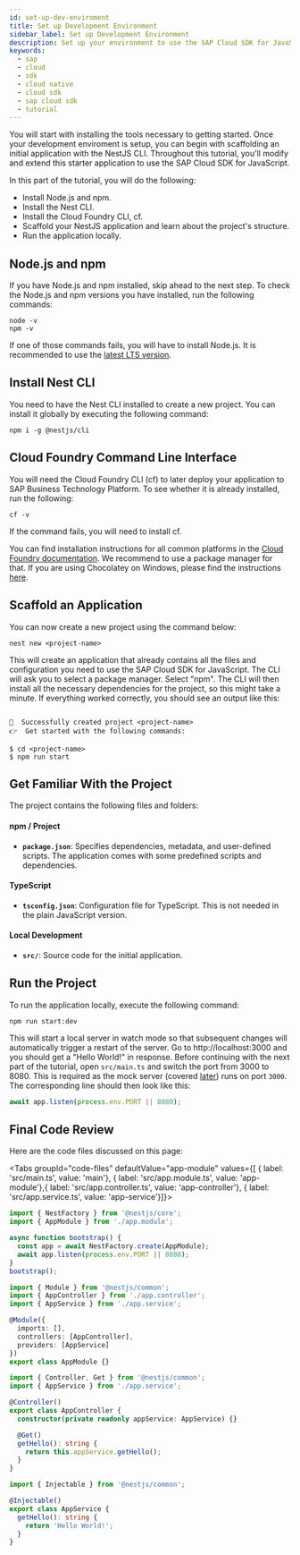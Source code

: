 ```yaml
---
id: set-up-dev-enviroment
title: Set up Development Environment
sidebar_label: Set up Development Environment
description: Set up your environment to use the SAP Cloud SDK for JavaScript.
keywords:
  - sap
  - cloud
  - sdk
  - cloud native
  - cloud sdk
  - sap cloud sdk
  - tutorial
---
```



You will start with installing the tools necessary to getting started.
Once your development enviroment is setup, you can begin with scaffolding an initial application with the NestJS CLI.
Throughout this tutorial, you'll modify and extend this starter application to use the SAP Cloud SDK for JavaScript.

In this part of the tutorial, you will do the following:

- Install Node.js and npm.
- Install the Nest CLI.
- Install the Cloud Foundry CLI, cf.
- Scaffold your NestJS application and learn about the project's structure.
- Run the application locally.

## Node.js and npm

If you have Node.js and npm installed, skip ahead to the next step.
To check the Node.js and npm versions you have installed, run the following commands:

```shell
node -v
npm -v
```

If one of those commands fails, you will have to install Node.js.
It is recommended to use the [latest LTS version](https://nodejs.org/en/about/releases/).

## Install Nest CLI

You need to have the Nest CLI installed to create a new project.
You can install it globally by executing the following command:

```shell
npm i -g @nestjs/cli
```

## Cloud Foundry Command Line Interface

You will need the Cloud Foundry CLI (cf) to later deploy your application to SAP Business Technology Platform.
To see whether it is already installed, run the following:

```shell
cf -v
```

If the command fails, you will need to install cf.

You can find installation instructions for all common platforms in the [Cloud Foundry documentation](https://docs.cloudfoundry.org/cf-cli/install-go-cli.html).
We recommend to use a package manager for that.
If you are using Chocolatey on Windows, please find the instructions [here](https://community.chocolatey.org/packages/cloudfoundry-cli).

## Scaffold an Application

You can now create a new project using the command below:

```shell
nest new <project-name>
```

This will create an application that already contains all the files and configuration you need to use the SAP Cloud SDK for JavaScript.
The CLI will ask you to select a package manager.
Select "npm".
The CLI will then install all the necessary dependencies for the project, so this might take a minute.
If everything worked correctly, you should see an output like this:

```shell

🚀  Successfully created project <project-name>
👉  Get started with the following commands:

$ cd <project-name>
$ npm run start

```

## Get Familiar With the Project

The project contains the following files and folders:

#### npm / Project

- **`package.json`**: Specifies dependencies, metadata, and user-defined scripts.
  The application comes with some predefined scripts and dependencies.

#### TypeScript

- **`tsconfig.json`**: Configuration file for TypeScript.
  This is not needed in the plain JavaScript version.

#### Local Development

- **`src/`**: Source code for the initial application.

## Run the Project

To run the application locally, execute the following command:

```shell
npm run start:dev
```

This will start a local server in watch mode so that subsequent changes will automatically trigger a restart of the server.
Go to http://localhost:3000 and you should get a "Hello World!" in response.
Before continuing with the next part of the tutorial, open `src/main.ts` and switch the port from 3000 to 8080.
This is required as the mock server (covered [later](./execute-an-odata-request#set-up-a-mock-server-optional)) runs on port `3000`.
The corresponding line should then look like this:

```ts
await app.listen(process.env.PORT || 8080);
```

## Final Code Review

Here are the code files discussed on this page:

<Tabs groupId="code-files" defaultValue="app-module" values={[ { label: 'src/main.ts', value: 'main'}, { label: 'src/app.module.ts', value: 'app-module'},{ label: 'src/app.controller.ts', value: 'app-controller'}, { label: 'src/app.service.ts', value: 'app-service'}]}>

<TabItem value="main">

```ts
import { NestFactory } from '@nestjs/core';
import { AppModule } from './app.module';

async function bootstrap() {
  const app = await NestFactory.create(AppModule);
  await app.listen(process.env.PORT || 8080);
}
bootstrap();
```

</TabItem>
<TabItem value="app-module">

```ts
import { Module } from '@nestjs/common';
import { AppController } from './app.controller';
import { AppService } from './app.service';

@Module({
  imports: [],
  controllers: [AppController],
  providers: [AppService]
})
export class AppModule {}
```

</TabItem>
<TabItem value="app-controller">

```ts
import { Controller, Get } from '@nestjs/common';
import { AppService } from './app.service';

@Controller()
export class AppController {
  constructor(private readonly appService: AppService) {}

  @Get()
  getHello(): string {
    return this.appService.getHello();
  }
}
```

</TabItem>
<TabItem value="app-service">

```ts
import { Injectable } from '@nestjs/common';

@Injectable()
export class AppService {
  getHello(): string {
    return 'Hello World!';
  }
}
```

</TabItem>
</Tabs>
